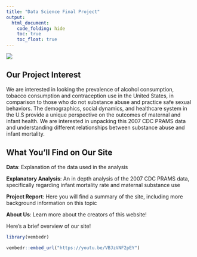 ```yaml
---
title: "Data Science Final Project"
output: 
  html_document:
    code_folding: hide
    toc: true
    toc_float: true
---
```






![](images/Infant_mortality.jpeg)



## **Our Project Interest**

We are interested in looking the prevalence of alcohol consumption, tobacco consumption and contraception use in the United States, in comparison to those who do not substance abuse and practice safe sexual behaviors.  The demographics, social dynamics, and healthcare system in the U.S provide a unique perspective on the outcomes of maternal and infant health. We are interested in unpacking this 2007 CDC PRAMS data and understanding different relationships between substance abuse and infant mortality. 

## **What You'll Find on Our Site**

 **Data**: Explanation of the data used in the analysis

 **Explanatory Analysis**: An in depth analysis of the 2007 CDC PRAMS data, specifically regarding infant mortality rate and maternal substance use
 
 **Project Report**: Here you will find a summary of the site, including more background information on this topic
 
 **About Us**: Learn more about the creators of this website!
 
 


Here's a brief overview of our site!

```r
library(vembedr)
```

```r
vembedr::embed_url("https://youtu.be/VBJzVNF2pEY")
```


